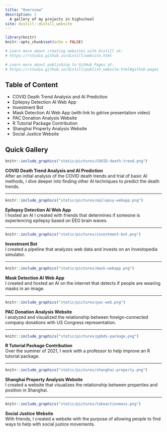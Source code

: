 ```yaml
---
title: "Overview"
description: |
  A gallery of my projects in highschool
site: distill::distill_website
---
```


```r
library(knitr)
knitr::opts_chunk$set(echo = FALSE)

# Learn more about creating websites with Distill at:
# https://rstudio.github.io/distill/website.html

# Learn more about publishing to GitHub Pages at:
# https://rstudio.github.io/distill/publish_website.html#github-pages

```

## Table of Content
- COVID Death Trend Analysis and AI Prediction
- Epilepsy Detection AI Web App
- Investment Bot
- Mask Detection AI Web App (with link to gdrive presentation video)
- PAC Donation Analysis Website
- R Tutorial Package Contribution
- Shanghai Property Analysis Website
- Social Justice Website

## Quick Gallery

<div>
```r
knitr::include_graphics("static/pictures/COVID-death-trend.png")
```
**COVID Death Trend Analysis and AI Prediction** <br> After an initial analysis of the COVID death trends and trial of basic AI methods, I dive deeper into finding other AI techniques to predict the death trends.
</div>

<div>
<hr>
</div>

<div>
```r
knitr::include_graphics("static/pictures/epilepsy-webapp.png")
```
**Epilepsy Detection AI Web App** <br> I hosted an AI I created with friends that determines if someone is experiencing epilepsy based on EEG brain waves.
</div>

<div>
<hr>
</div>

<div>
```r
knitr::include_graphics("static/pictures/investment-bot.png")
```
**Investment Bot** <br> I created a pipeline that analyzes web data and invests on an Investopedia simulator.
</div>

<div>
<hr>
</div>

<div>
```r
knitr::include_graphics("static/pictures/mask-webapp.png")
```
**Mask Detection AI Web App** <br> I created and hosted an AI on the internet that detects if people are wearing masks in an image.
</div>

<div>
<hr>
</div>

<div>
```r
knitr::include_graphics("static/pictures/pac-web.png")
```
**PAC Donation Analysis Website** <br> I analyzed and visualized the relationship between foreign-connected company donations with US Congress representation.
</div>

<div>
<hr>
</div>

<div>
```r
knitr::include_graphics("static/pictures/ppbds-package.png")
```
**R Tutorial Package Contribution** <br> Over the summer of 2021, I work with a professor to help improve an R tutorial package.
</div>

<div>
<hr>
</div>

<div>
```r
knitr::include_graphics("static/pictures/shanghai-property.png")
```
**Shanghai Property Analysis Website** <br> I created a website that visualizes the relationship between properties and position in Shanghai.
</div>

<div>
<hr>
</div>

<div>
```r
knitr::include_graphics("static/pictures/takeactionmass.png")
```
**Social Justice Website** <br> With friends, I created a website with the purpose of allowing people to find ways to help with social justice movements.
</div>







